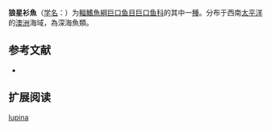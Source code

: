 {{Speciesbox
| name = 狼星衫魚
| status = NE
| status_system = IUCN3.1
| image = 
| genus = Astronesthes
| species = lupina
| authority = [[Whitley|Whitley]], 1941
| synonyms = 
}}

'''狼星衫魚'''（[[学名|学名]]：{{lang|la|''Astronesthes lupina''}}）为[[輻鰭魚綱|輻鰭魚綱]][[巨口鱼目|巨口鱼目]][[巨口鱼科|巨口鱼科]]的其中一[[種|種]]。分布于西南[[太平洋|太平洋]]的[[澳洲|澳洲]]海域，為深海魚類。

== 参考文献 ==
{{refbegin}}
*{{FishBase_species|genus=Astronesthes|species=lupina|year=2012|month=2}}
{{refend}}

== 扩展阅读 ==
{{refbegin}}
{{wikispecies-inline|Astronesthes lupina|狼星衫魚}}
{{refend}}
{{Taxonbar|from=Q1107606}}

[[Category:星衫魚屬|lupina]]